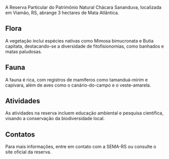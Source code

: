 A Reserva Particular do Patrimônio Natural Chácara Sananduva, localizada em Viamão, RS, abrange 3 hectares de Mata Atlântica.

## Flora

A vegetação inclui espécies nativas como Mimosa bimucronata e Butia capitata, destacando-se a diversidade de fitofisionomias, como banhados e matas paludosas.

## Fauna

A fauna é rica, com registros de mamíferos como tamanduá-mirim e capivara, além de aves como o canário-do-campo e o veste-amarela.

## Atividades

As atividades na reserva incluem educação ambiental e pesquisa científica, visando a conservação da biodiversidade local.

## Contatos

Para mais informações, entre em contato com a SEMA-RS ou consulte o site oficial da reserva.